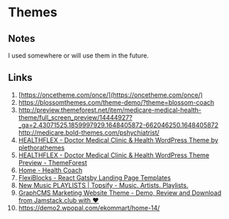 # Themes

## Notes

I used somewhere or will use them in the future.

## Links

1. [https://oncetheme.com/once/](https://oncetheme.com/once/)
2. https://blossomthemes.com/theme-demo/?theme=blossom-coach
3. http://preview.themeforest.net/item/medicare-medical-health-theme/full_screen_preview/14444927?_ga=2.43071525.1859997929.1648405872-662046250.1648405872
   http://medicare.bold-themes.com/pshychiatrist/
4. [HEALTHFLEX - Doctor Medical Clinic & Health WordPress Theme by plethorathemes](https://themeforest.net/item/healthflex-medical-health-wordpress-theme/13115123)
5. [HEALTHFLEX - Doctor Medical Clinic & Health WordPress Theme Preview - ThemeForest](https://preview.themeforest.net/item/healthflex-medical-health-wordpress-theme/full_screen_preview/13115123?_ga%3D2.258112266.1859997929.1648405872-662046250.1648405872)
6. [Home - Health Coach](https://healthflex.plethorathemes.com/health-coach/)
7. [FlexiBlocks - React Gatsby Landing Page Templates](https://themeforest.net/item/flexiblocks-react-gatsby-landing-page-site-template/30807682#)
8. [New Music PLAYLISTS | Topsify - Music. Artists. Playlists.](https://topsify.com/us)
9. [GraphCMS Marketing Website Theme - Demo, Review and Download from Jamstack.club with ♥](https://jamstack.club/theme/graphcms-marketing-website/)
10. https://demo2.wpopal.com/ekommart/home-14/
